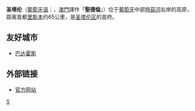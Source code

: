 {{expand|time=2009-12-13T11:36:46+00:00}}
{{unreferenced|time=2009-12-13T11:36:46+00:00}}
{{Infobox Settlement
| name = 圣塔伦<br/>Santarém
| image_skyline = IgrejaGraça1.jpg
| imagesize = 250px
| image_caption = 
| image_flag = 
| image_shield = 
| pushpin_map = Portugal
| pushpin_label_position = bottom
| subdivision_type = 国家
| subdivision_name = {{POR}}
| subdivision_type1 = [[葡萄牙行政区划|区]]
| subdivision_name1 = [[圣塔伦区|圣塔伦区]]
| elevation_m = 
| elevation_ft = 
| area_total_km2 = 
| population_as_of = 2004年
| population_total = 28760
| population_density_km2 = 
| timezone = 
| utc_offset = 
| timezone_DST = 
| utc_offset_DST = 
| latd = 39
| latm = 12
| lats = 
| latNS = N
| longd = 8
| longm = 42
| longs = 
| longEW = W
| website =  
}}
'''圣塔伦'''（[[葡萄牙语|葡萄牙语]]：'''{{lang|pt|Santarém}}'''，[[澳門|澳門]]譯作「'''聖德倫'''」）位于[[葡萄牙|葡萄牙]]中部[[特茹河|特茹河]]右岸的高原，距离首都[[里斯本|里斯本]]约65公里，是[[圣塔伦区|圣塔伦区]]的首府。

==友好城市==
*{{ESP}}[[巴达霍斯|巴达霍斯]]

==外部链接==
*[http://www.santaremonline.net/ 官方网站] {{Wayback|url=http://www.santaremonline.net/ |date=20161004085216 }}

{{Portugal-stub}}

[[Category:圣塔伦区城市|S]]